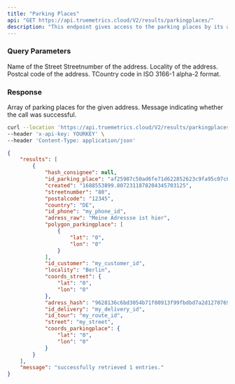 ```yaml
---
title: "Parking Places"
api: "GET https://api.truemetrics.cloud/V2/results/parkingplaces/"
description: "This endpoint gives access to the parking places by its address."
---
```


### Query Parameters

<ParamField query="street" type="string" initialValue="my_street">
  Name of the Street
</ParamField>
<ParamField query="streetnumber" type="string" initialValue="80">
  Streetnumber of the address.
</ParamField>
<ParamField query="locality" type="string" initialValue= "Berlin">
  Locality of the address.
</ParamField>
<ParamField query="postalcode" type="string" initialValue= "12345">
  Postcal code of the address.
</ParamField>
<ParamField query="country" type="string" initialValue= "DE">
  TCountry code in ISO 3166-1 alpha-2 format.
</ParamField>

<ParamField header="Content-Type" type="string" initialValue='application/json' >
</ParamField>
<ParamField header="x-api-key" type="string" initialValue='MSgcfnGu0p3E2KhFwTP3N5NSrCSXm54U6DI0PW51' >
</ParamField>

### Response

<ResponseField name="results" type="array">
  Array of parking places for the given address.
</ResponseField>

<ResponseField name="message" type="string">
  Message indicating whether the call was successful.
</ResponseField>

<RequestExample>

```bash Example Request
curl --location 'https://api.truemetrics.cloud/V2/results/parkingplaces?street=my_street&streetnumber=80&locality=Berlin&postalcode=12345&country=DE' \
--header 'x-api-key: YOURKEY' \
--header 'Content-Type: application/json'
```

</RequestExample>

<ResponseExample>

```json Response
{
    "results": [
        {
            "hash_consignee": null,
            "id_parking_place": "af25987c50ad6fe71d622852623c9fa95c07c6a72651470b0b4ffc62dc4c8801",
            "created": "1688553899.8072311878204345703125",
            "streetnumber": "80",
            "postalcode": "12345",
            "country": "DE",
            "id_phone": "my_phone_id",
            "adress_raw": "Meine Adressse ist hier",
            "polygon_parkingplace": [
                {
                    "lat": "0",
                    "lon": "0"
                }
            ],
            "id_customer": "my_customer_id",
            "locality": "Berlin",
            "coords_street": {
                "lat": "0",
                "lon": "0"
            },
            "adress_hash": "9628136c6bd3054b71f00913f99fbdbd7a2d12707691514922f76e157c2963a3",
            "id_delivery": "my_delivery_id",
            "id_tour": "my_route_id",
            "street": "my_street",
            "coords_parkingplace": {
                "lat": "0",
                "lon": "0"
            }
        }
    ],
    "message": "successfully retrieved 1 entries."
}
```

</ResponseExample>
